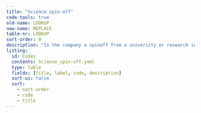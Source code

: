 ```yaml
---
title: "Science_spin-off"
code-tools: true
old-name: LOOKUP
new-name: REPLACE
table-nr: LOOKUP
sort-order: 0
description: "Is the company a spinoff from a university or research institute"
listing:
  id: Codes
  contents: Science_spin-off.yaml
  type: table
  fields: [title, label, code, description]
  sort-ui: false
  sort:
    - sort-order
    - code
    - title
---
```


:::{ #Codes }
:::
